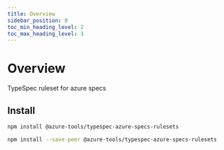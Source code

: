 ```yaml
---
title: Overview
sidebar_position: 0
toc_min_heading_level: 2
toc_max_heading_level: 3
---
```



# Overview

TypeSpec ruleset for azure specs

## Install

<Tabs>
<TabItem value="spec" label="In a spec" default>

```bash
npm install @azure-tools/typespec-azure-specs-rulesets
```

</TabItem>
<TabItem value="library" label="In a library" default>

```bash
npm install --save-peer @azure-tools/typespec-azure-specs-rulesets
```

</TabItem>
</Tabs>
